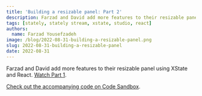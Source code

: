 ```yaml
---
title: 'Building a resizable panel: Part 2'
description: Farzad and David add more features to their resizable panel using XState and React.
tags: [stately, stately stream, xstate, studio, react]
authors:
  name: Farzad Yousefzadeh
image: /blog/2022-08-31-building-a-resizable-panel.png
slug: 2022-08-31-building-a-resizable-panel
date: 2022-08-31
---
```


Farzad and David add more features to their resizable panel using XState and React. [Watch Part 1](/blog/2022-08-23-building-a-resizable-panel/index.mdx).

[Check out the accompanying code on Code Sandbox](https://codesandbox.io/s/resizable-panel-example-jjgkzl?file=/src/index.tsx).

<YouTube id="OoE9DykTDC8?" />

